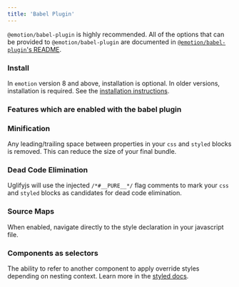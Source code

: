 ```yaml
---
title: 'Babel Plugin'
---
```


`@emotion/babel-plugin` is highly recommended. All of the options that can be provided to `@emotion/babel-plugin` are documented in [`@emotion/babel-plugin`'s README](https://github.com/emotion-js/emotion/tree/master/packages/babel-plugin).

### Install

In `emotion` version 8 and above, installation is optional. In older versions, installation is required. See the [installation instructions](/docs/install.md).

### Features which are enabled with the babel plugin

### Minification

Any leading/trailing space between properties in your `css` and `styled` blocks is removed. This can reduce the size of your final bundle.

### Dead Code Elimination

Uglifyjs will use the injected `/*#__PURE__*/` flag comments to mark your `css` and `styled` blocks as candidates for dead code elimination.

### Source Maps

When enabled, navigate directly to the style declaration in your javascript file.

### Components as selectors

The ability to refer to another component to apply override styles depending on nesting context. Learn more in the [styled docs](/docs/styled.md#targeting-another-emotion-component).
